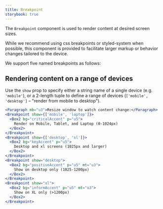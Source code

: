 ```yaml
---
title: Breakpoint
storybook: true
---
```


The `Breakpoint` component is used to render content at desired screen sizes.

While we recommend using css breakpoints or styled-system when possible, this component is provided to facilitate larger markup or behavior changes tailored to the device.

We support five named breakpoints as follows:

<NamedBreakpointTable />

## Rendering content on a range of devices

Use the `show` prop to specify either a string name of a single device (e.g. `'mobile'`), or a 2-length tuple to define a range of devices (`['mobile', 'desktop']` &ndash; "render from mobile to desktop").

```jsx
<Paragraph mb="u3">Resize window to watch content change:</Paragraph>
<Breakpoint show={['mobile', 'laptop']}>
  <Box2 bg="criticalAccent" p="u5">
    Render on Mobile, Tablet, and Laptop (0-1024px)
  </Box2>
</Breakpoint>
<Breakpoint show={['desktop', 'xl']}>
  <Box2 bg="keyAccent" p="u5">
    Desktop and xl screens (1025px and larger)
  </Box2>
</Breakpoint>
<Breakpoint show="desktop">
  <Box2 bg="positiveAccent" p="u5" mt="u3">
    Show on desktop only (1025-1200px)
  </Box2>
</Breakpoint>
<Breakpoint show="xl">
  <Box2 bg="informAccent" p="u5" mt="u3">
    Show on XL only (>1200px)
  </Box2>
</Breakpoint>
```
